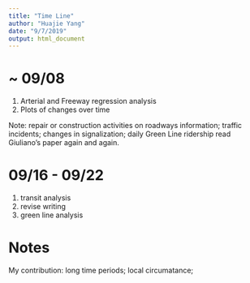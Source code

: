 ```yaml
---
title: "Time Line"
author: "Huajie Yang"
date: "9/7/2019"
output: html_document
---
```


# ~ 09/08 
 1. Arterial and Freeway regression analysis 
 2. Plots of changes over time 

Note: repair or construction activities on roadways information; traffic incidents;  changes in signalization; daily Green Line ridership read Giuliano's paper again and again.  

# 09/16 -   09/22 
1. transit analysis
2. revise writing 
3. green line analysis 


# Notes
My contribution: long time periods; local circumatance; 
